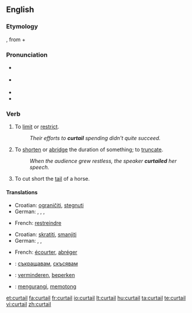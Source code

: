 {{was wotd|2007|August|30}}
==English==
===Etymology===
{{OF.}} {{term|courtault|courtault|which has been shortened}}, from {{term|court|court|short}} + {{term||-ault}}

===Pronunciation===
*{{italbrac|[[RP]]}} {{IPA|/kɜːˈteɪl/}}
*{{italbrac|US}} {{IPA|/kɚˈteɪl/}}
*{{audio|en-us-curtail.ogg|Audio (US)}}
*{{rhymes|eɪl}}

===Verb===
{{en-verb}}

# To [[limit]] or [[restrict]].
#: ''Their efforts to '''curtail''' spending didn't quite succeed.''
# To [[shorten]] or [[abridge]] the duration of something; to [[truncate]].
#: ''When the audience grew restless, the speaker '''curtailed''' her speech.''
# {{obsolete}} To cut short the [[tail]] of a horse.

====Translations====
{{trans-top|to limit or restrict}}
*Croatian: [[ograničiti]], [[stegnuti]]
*German: {{t-|de|beschränken}}, {{t-|de|beschneiden}}, {{t-|de|drosseln}}, {{t-|de|kürzen}}
{{trans-mid}}
*French: [[restreindre]]
{{trans-bottom}}

{{trans-top|to shorten or abridge}}
*Croatian: [[skratiti]], [[smanjiti]]
*German: {{t-|de|beschneiden}}, {{t-|de|stutzen}}, {{t-|de|verkürzen}}
{{trans-mid}}
*French: [[écourter]], [[abréger]]
{{trans-bottom}}

{{checktrans-top}}
*{{ttbc|Bulgarian}}: [[съкращавам]], [[скъсявам]]
*{{ttbc|Dutch}}: [[verminderen]], [[beperken]]
*{{ttbc|Indonesian}}: [[kurang|mengurangi]], [[potong|memotong]]
{{checktrans-bottom}}

[[et:curtail]]
[[fa:curtail]]
[[fr:curtail]]
[[io:curtail]]
[[lt:curtail]]
[[hu:curtail]]
[[ta:curtail]]
[[te:curtail]]
[[vi:curtail]]
[[zh:curtail]]